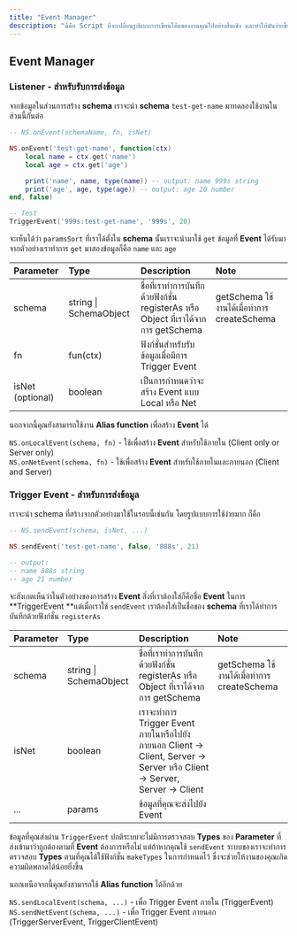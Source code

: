 ```yaml
---
title: "Event Manager"
description: "นี่คือ Script ที่จะเปลี่ยนรูปแบบการเขียนโค้ดของงานคุณไปอย่างสิ้นเชิง และทำให้มันง่ายขึ้นด้วย 999s-bridge ของพวกเรา"
---
```


## Event Manager

### Listener - สำหรับรับการส่งข้อมูล

จากข้อมูลในส่วนการสร้าง **schema** เราจะนำ **schema** `test-get-name` มาทดลองใช้งานในส่วนนี้กันต่อ

<CodeGroup>

```lua main.lua
-- NS.onEvent(schemaName, fn, isNet)

NS.onEvent('test-get-name', function(ctx)
	local name = ctx.get('name')
	local age = ctx.get('age')

	print('name', name, type(name)) -- output: name 999s string
	print('age', age, type(age)) -- output: age 20 number
end, false)

-- Test
TriggerEvent('999s:test-get-name', '999s', 20)
```

</CodeGroup>

จะเห็นได้ว่า `paramsSort` ที่เราได้ตั้งใน **schema** นั้นเราจะนำมาใช้ `get` ข้อมูลที่ **Event** ได้รับมาจากตัวอย่างเราทำการ `get` มาสองข้อมูลก็คือ `name` และ `age`

| Parameter        | Type                   | Description                                                                         | Note                                       |
| :--------------- | :--------------------- | :---------------------------------------------------------------------------------- | :----------------------------------------- |
| schema           | string \| SchemaObject | ชื่อที่เราทำการบันทึกด้วยฟังก์ชั่น registerAs หรือ Object ที่เราได้จากการ getSchema | getSchema ใช้งานได้เมื่อทำการ createSchema |
| fn               | fun(ctx)               | ฟังก์ชั่นสำหรับรับข้อมูลเมื่อมีการ Trigger Event                                    |                                            |
| isNet (optional) | boolean                | เป็นการกำหนดว่าจะสร้าง Event แบบ Local หรือ Net                                     |                                            |

นอกจากนี้คุณยังสามารถใช้งาน **Alias function** เพื่อสร้าง **Event** ได้

`NS.onLocalEvent(schema, fn)`  - ใช้เพื่อสร้าง **Event** สำหรับใช้ภายใน (Client only or Server only)\
`NS.onNetEvent(schema, fn)` - ใช้เพื่อสร้าง **Event** สำหรับใช้ภายในและภายนอก (Client and Server)

### Trigger Event - สำหรับการส่งข้อมูล

เราจะนำ schema ที่สร้างจากตัวอย่างมาใช้ในรอบนี้เช่นกัน โดยรูปแบบการใช้ง่ายมาก ก็คือ

```lua
-- NS.sendEvent(schema, isNet, ...)

NS.sendEvent('test-get-name', false, '888s', 21)

-- output:
-- name 888s string
-- age 21 number
```

จะสังเกตเห็นว่าในตัวอย่างของการสร้าง **Event** สิ่งที่เราต้องใส่ก็คือชื่อ **Event** ในการ \*\*TriggerEvent \*\*แต่เมื่อเราใช้ `sendEvent` เราต้องใส่เป็นชื่อของ **schema** ที่เราได้ทำการบันทึกด้วยฟังก์ชั่น `registerAs`

| Parameter | Type                   | Description                                                                                                                  | Note                                       |
| :-------- | :--------------------- | :--------------------------------------------------------------------------------------------------------------------------- | :----------------------------------------- |
| schema    | string \| SchemaObject | ชื่อที่เราทำการบันทึกด้วยฟังก์ชั่น registerAs หรือ Object ที่เราได้จากการ getSchema                                          | getSchema ใช้งานได้เมื่อทำการ createSchema |
| isNet     | boolean                | เราจะทำการ Trigger Event ภายในหรือไปยังภายนอก Client -\> Client, Server -\> Server หรือ Client -\> Server, Server -\> Client |                                            |
| ...       | params                 | ข้อมูลที่คุณจะส่งไปยัง Event                                                                                                 |                                            |

ข้อมูลที่คุณส่งผ่าน `TriggerEvent` ปกติระบบจะไม่มีการตรวจสอบ **Types** ของ **Parameter** ที่ส่งเข้ามาว่าถูกต้องตามที่ **Event** ต้องการหรือไม่ แต่ถ้าหากคุณใช้ `sendEvent` ระบบของเราจะทำการตรวจสอบ **Types** ตามที่คุณได้ใช้ฟังก์ชั่น `makeTypes` ในการกำหนดไว้ ซึ่งจะช่วยให้งานของคุณเกิดความผิดพลาดได้น้อยยิ่งขึ้น

นอกเหนือจากนี้คุณยังสามารถใช้ **Alias function** ได้อีกด้วย

`NS.sendLocalEvent(schema, ...)` - เพื่อ Trigger Event ภายใน (TriggerEvent)\
`NS.sendNetEvent(schema, ...)` - เพื่อ Trigger Event ภายนอก (TriggerServerEvent, TriggerClientEvent)